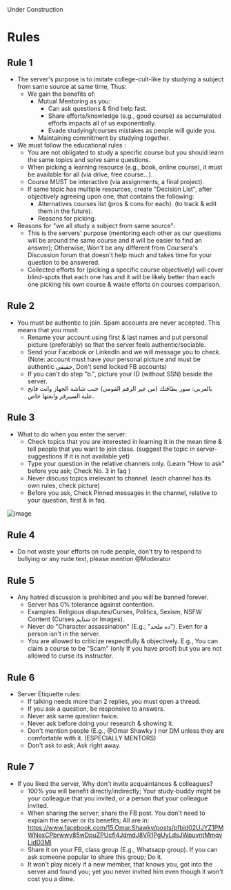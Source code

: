 
<Callout type="info" emoji="ℹ️">
  Under Construction
</Callout>

# Rules

## Rule 1

- The server's purpose is to imitate college-cult-like by studying a subject from same source at same time, Thus:
  - We gain the benefits of:
      - Mutual Mentoring as you:
        - Can ask questions & find help fast.
        - Share efforts/knowledge (e.g., good course) as accumulated efforts impacts all of us exponentially.
        - Evade studying/courses mistakes as people will guide you.
      - Maintaining commitment by studying together.
- We must follow the educational rules :
  - You are not obligated to study a specific course but you should learn the same topics and solve same questions.
  - When picking a learning resource (e.g., book,  online course), it must be available for all (via drive, free course...).
  - Course MUST be interactive (via assignments, a final project).
  - If same topic has multiple resources, create "Decision List", after objectively agreeing upon one, that contains the following:
    - Alternatives courses list (pros & cons for each). (to track & edit them in the future).
    - Reasons for picking.
- Reasons for "we all study a subject from same source":
  - This is the servers' purpose (mentoring each other as our questions will be around the same course and it will be easier to find an answer); Otherwise, Won't be any different from Coursera's Discussion forum that doesn't help much and takes time for your question to be answered.
  - Collected efforts for (picking a specific course objectively) will cover blind-spots that each one has and it will be likely better than each one picking his own course & waste efforts on courses comparison.

## Rule 2

- You must be authentic to join. Spam accounts are never accepted. This means that you must:
  - Rename your account using first & last names and put personal picture (preferably) so that the server feels authentic/sociable.
  - Send your Facebook or LinkedIn and we will message you to check. (Note: account must have your personal picture and must be authentic حقيقي, Don't send locked FB accounts)
  - If you can't do step "b.", picture your ID (without SSN) beside the server.
  - بالعربي: صور بطاقتك (من غير الرقم القومي) جنب شاشة الجهاز وانت فاتح عليه السيرفر وابعتها خاص.

## Rule 3

- What to do when you enter the server:
  - Check topics that you are interested in learning it in the mean time & tell people that you want to join class. (suggest the topic in ⁠server-suggestions If it is not available yet)
  - Type your question in the relative channels only. (Learn "How to ask" before you ask; Check No. 3 in ⁠faq )
  - Never discuss topics irrelevant to channel. (each channel has its own rules, check picture)
  - Before you ask, Check Pinned messages in the channel, relative to your question, first & in ⁠faq.

![image](https://media.discordapp.net/attachments/950993900720492576/1014785870286573621/unknown.png?width=771&height=621)

## Rule 4

- Do not waste your efforts on rude people, don't try to respond to bullying or any rude text, please mention @Moderator

## Rule 5

- Any hatred discussion is prohibited and you will be banned forever.
  - Server has 0% tolerance against contention.
  - Examples: Religious disputes/Curses, Politics, Sexism, NSFW Content (Curses شتايم or Images).
  - Never do "Character assassination" (E.g., "ده ملحد"). Even for a person isn't in the server.
  - You are allowed to criticize respectfully & objectively. E.g., You can claim a course to be "Scam" (only If you have proof) but you are not allowed to curse its instructor.

## Rule 6

- Server Etiquette rules:
  - If talking needs more than 2 replies, you must open a thread.
  - If you ask a question, be responsive to answers.
  - Never ask same question twice.
  - Never ask before doing your research & showing it.
  - Don't mention people (E.g., @Omar Shawky ) nor DM unless they are comfortable with it. (ESPECIALLY MENTORS)
  - Don't ask to ask; Ask right away.

## Rule 7

- If you liked the server, Why don't invite acquaintances & colleagues?
  - 100% you will benefit directly/indirectly; Your study-buddy might be your colleague that you invited, or a person that your colleague invited.
  - When sharing the server; share the FB post. You don't need to explain the server or its benefits; All are in: https://www.facebook.com/15.Omar.Shawky/posts/pfbid02UJYZ1PMWNexCPbrwwy85wDpuZPUcfi4JdmdJ8VR1PgUyLdsJWpuvntMmqvLidD3Ml
  - Share it on your FB, class group (E.g., Whatsapp group). If you can ask someone popular to share this group; Do it.
  - It won't play nicely if a new member, that knows you, got into the server and found you; yet you never invited him even though it won't cost you a dime.
